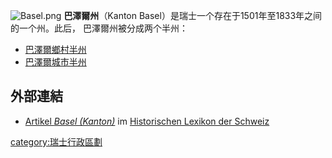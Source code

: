 {{Otheruses|巴澤爾 (消歧義)|subject=瑞士今日已不存在的舊有州域|other=這個詞的其它意義和用法}}
[[File:Basel.png|thumb]]
'''巴澤爾州'''（Kanton Basel）是瑞士一个存在于1501年至1833年之间的一个州。此后， 巴澤爾州被分成两个半州：
* [[巴澤爾鄉村半州|巴澤爾鄉村半州]]
* [[巴澤爾城市半州|巴澤爾城市半州]]

==外部連結==
*{{de icon}}[https://web.archive.org/web/20060503221711/http://www.dhs.ch/externe/protect/textes/d/D7387.html Artikel ''Basel (Kanton)''] im [[Historisches_Lexikon_der_Schweiz|Historischen Lexikon der Schweiz]] 

{{Authority control}}
[[category:瑞士行政區劃|category:瑞士行政區劃]]